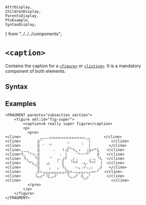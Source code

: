     AttrDisplay,
    ChildrenDisplay,
    ParentsDisplay,
    PtxExample,
    SyntaxDisplay,
} from "../../../components";

# `<caption>`

Contains the caption for a [`<figure>`](figure) or [`<listing>`](listing).
It is a mandatory component of both elements. 

## Syntax

<SyntaxDisplay name="caption" />

## Examples
```ptx-example
<FRAGMENT parents="subsection section">
    <figure xml:id="fig-super">
        <caption>A really super figure</caption>
        <p>
          <pre>
<cline>        ⢀⣀⣀⣀⣤⣤⣤⣤⣤⣤⣤⣤⣤⣤⣤⣤⣤⣀⣀⠀⠀⠀⠀⠀</cline>
<cline>⠀⠀⠀⠀⠀⠀⣾⠉⠀⠀⠀⠀⠀⠀⠀⠀⠀⣀⠀⠀⠀⠀⢀⠀⠈⡇⠀⠀⠀⠀    </cline>
<cline>⠀⠀⠀⠀⠀⠀⣿⠀⠁⠀⠘⠁⠀⠀⠀⠀⠀⣀⡀⠀⠀⠀⠈⠀⠀⡇⠀⠀⠀⠀   </cline>
<cline>⣀⣀⣀⠀⠀⠀⣿⠀⠀⠀⠀⠀⠄⠀⠀⠸⢰⡏⠉⠳⣄⠰⠀⠀⢰⣷⠶⠛⣧⠀  </cline>
<cline>⢻⡀⠈⠙⠲⡄⣿⠀⠀⠀⠀⠀⠀⠀⠠⠀⢸⠀⠀⠀⠈⠓⠒⠒⠛⠁⠀⠀⣿⠀  </cline>
<cline>⠀⠻⣄⠀⠀⠙⣿⠀⠀⠀⠈⠁⠀⢠⠄⣰⠟⠀⢀⡔⢠⠀⠀⠀⠀⣠⠠⡄⠘⢧  </cline>
<cline>⠀⠀⠈⠛⢦⣀⣿⠀⠀⢠⡆⠀⠀⠈⠀⣯⠀⠀⠈⠛⠛⠀⠠⢦⠄⠙⠛⠃⠀⢸  </cline>
<cline>⠀⠀⠀⠀⠀⠉⣿⠀⠀⠀⢠⠀⠀⢠⠀⠹⣆⠀⠀⠀⠢⢤⠠⠞⠤⡠⠄⠀⢀⡾   </cline>
<cline>⠀⠀⠀⠀⠀⢀⡿⠦⢤⣤⣤⣤⣤⣤⣤⣤⡼⣷⠶⠤⢤⣤⣤⡤⢤⡤⠶⠖⠋⠀ </cline>
<cline>⠀⠀⠀⠀⠀⠸⣤⡴⠋⠸⣇⣠⠼⠁⠀⠀⠀⠹⣄⣠⠞⠀⢾⡀⣠⠃⠀⠀⠀⠀  </cline>
<cline>⠀⠀⠀⠀⠀⠀⠀⠀⠀⠀⠀⠀⠀⠀⠀⠀⠀⠀⠀⠀⠀⠀⠀⠉⠁⠀⠀⠀⠀⠀    </cline>
          </pre>
        </p>
    </figure>
</FRAGMENT>
```